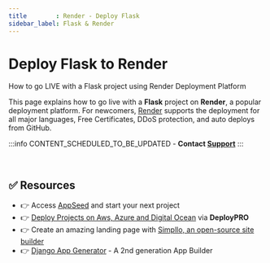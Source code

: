 ```yaml
---
title        : Render - Deploy Flask
sidebar_label: Flask & Render 
---
```


# Deploy Flask to Render

<SubHeading color="#25c2a0">How to go LIVE with a Flask project using Render Deployment Platform</SubHeading>

This page explains how to go live with a **Flask** project on **Render**, a popular deployment platform. 
For newcomers, [Render](https://render.com/) supports the deployment for all major languages, Free Certificates, DDoS protection, and auto deploys from GitHub.

:::info CONTENT_SCHEDULED_TO_BE_UPDATED - **Contact [Support](https://appseed.us/support/)**
:::

<br />

## ✅ Resources 

- 👉 Access [AppSeed](https://appseed.us/) and start your next project
- 👉 [Deploy Projects on Aws, Azure and Digital Ocean](https://www.docs.deploypro.dev/) via **DeployPRO**
- 👉 Create an amazing landing page with [Simpllo, an open-source site builder](https://www.simpllo.com/)
- 👉 [Django App Generator](https://app-generator.dev/django/) - A 2nd generation App Builder
